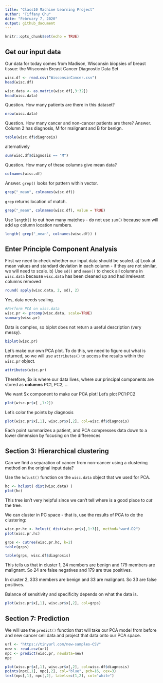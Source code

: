 ```yaml
---
title: "Class10 Machine Learning Project"
author: "Tiffany Chu"
date: "February 7, 2020"
output: github_document
---
```


```r
knitr::opts_chunk$set(echo = TRUE)
```
## Get our input data

Our data for today comes from Madison, Wisconsin biopsies of breast tissue: the Wisconsin Breast Cancer Diagnostic Data Set

```r
wisc.df <- read.csv("WisconsinCancer.csv")
head(wisc.df)
```

```r
wisc.data <- as.matrix(wisc.df[,3:32])
head(wisc.data)
```

Question. How many patients are there in this dataset?
```r
nrow(wisc.data)
```

Question. How many cancer and non-cancer patients are there?
Answer. Column 2 has diagnosis, M for malignant and B for benign.
```r
table(wisc.df$diagnosis)
```
alternatively
```r
sum(wisc.df$diagnosis == "M")
```

Question. How many of these columns give mean data?

```r
colnames(wisc.df)

```
Answer. `grep()` looks for pattern within vector.
```r
grep("_mean", colnames(wisc.df))
```
`grep` returns location of match.
```r
grep("_mean", colnames(wisc.df), value = TRUE)
```

Use `length()` to out how many matches - do not use `sum()` because sum will add up column location numbers.
```r
length( grep("_mean", colnames(wisc.df)) )
```

## Enter Principle Component Analysis

First we need to check whether our input data should be scaled.
a) Look at mean values and standard deviation in each column - if they are not similar, we will need to scale.
b) Use `sd()` and `mean()` to check all columns in `wisc.data` because `wisc.data` has been cleaned up and had irrelevant columns removed

```r
round( apply(wisc.data, 2, sd), 2)
```
Yes, data needs scaling.
```r
#Perform PCA on wisc.data 
wisc.pr <- prcomp(wisc.data, scale=TRUE)
summary(wisc.pr)
```

Data is complex, so biplot does not return a useful description (very messy).
```r
biplot(wisc.pr)
```

Let's make our own PCA plot.  To do this, we need to figure out what is returned, so we will use `attributes()` to access the results within the `wisc.pr` object.
```r
attributes(wisc.pr)
```
Therefore, $x is where our data lives, where our principal components are stored as **columns** PC1, PC2, ...

We want $x component to make our PCA plot! Let's plot PC1:PC2

```r
plot(wisc.pr$x[ ,1:2])
```

Let's color the points by diagnosis
```r
plot(wisc.pr$x[,1], wisc.pr$x[,2], col=wisc.df$diagnosis)
```

Each point summarizes a patient, and PCA compresses data down to a lower dimension by focusing on the differences 

## Section 3: Hierarchical clustering

Can we find a separation of cancer from non-cancer using a clustering method on the original input data?

Use the `hclust()` function on the `wisc.data` object that we used for PCA.

```r
hc <- hclust( dist(wisc.data) )
plot(hc)
```

This tree isn't very helpful since we can't tell where is a good place to *cut* the tree.

We can cluster in PC space - that is, use the results of PCA to do the clustering:

```r
wisc.pr.hc <- hclust( dist(wisc.pr$x[,1:3]), method="ward.D2")
plot(wisc.pr.hc)
```

```r
grps <- cutree(wisc.pr.hc, k=2)
table(grps)
```
```r
table(grps, wisc.df$diagnosis)
```

This tells us that in cluster 1, 24 members are benign and 179 members are malignant.  So 24 are false negatives and 179 are true positives.

In cluster 2, 333 members are benign and 33 are malignant.  So 33 are false positives.

Balance of sensitivity and specificity depends on what the data is.

```r
plot(wisc.pr$x[,1], wisc.pr$x[,2], col=grps)
```

## Section 7: Prediction

We will use the `predict()` function that will take our PCA model from before and new cancer cell data and project that data onto our PCA space.

```r
url <- "https://tinyurl.com/new-samples-CSV"
new <- read.csv(url)
npc <- predict(wisc.pr, newdata=new)
npc
```

```r
plot(wisc.pr$x[,1], wisc.pr$x[,2], col=wisc.df$diagnosis)
points(npc[,1], npc[,2], col="blue", pch=16, cex=3)
text(npc[,1], npc[,2], labels=c(1,2), col="white")
```


